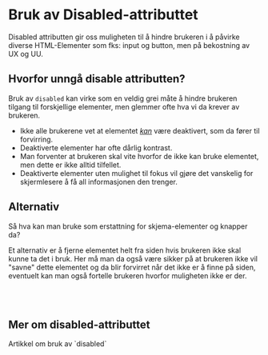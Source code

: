 

# Bruk av Disabled-attributtet

<Ingress>Disabled attributten gir oss muligheten til å hindre brukeren i å påvirke diverse HTML-Elementer som fks: input og button, men på bekostning av UX og UU. </Ingress>

## Hvorfor unngå disable attributten?

Bruk av `disabled` kan virke som en veldig grei måte å hindre brukeren tilgang til forskjellige elementer, men glemmer ofte hva vi da krever av brukeren.

- Ikke alle brukerene vet at elementet <i><u>kan</u></i> være deaktivert, som da fører til forvirring.
- Deaktiverte elementer har ofte dårlig kontrast.
- Man forventer at brukeren skal vite hvorfor de ikke kan bruke elementet, men dette er ikke alltid tilfellet.
- Deaktiverte elementer uten mulighet til fokus vil gjøre det vanskelig for skjermlesere å få all informasjonen den trenger.

## Alternativ

Så hva kan man bruke som erstattning for skjema-elementer og knapper da?

Et alternativ er å fjerne elementet helt fra siden hvis brukeren ikke skal kunne ta det i bruk. 
Her må man da også være sikker på at brukeren ikke vil "savne" dette elementet og da blir forvirret når det ikke er å finne på siden, eventuelt kan man også fortelle brukeren hvorfor muligheten ikke er der.

<br />

<DoDont className="placeholders__dodont">
	<Do>
        <RadioGruppe legend="Når ønsker du å reservere bord?" description="Lunsjservering er desverre ikke tilgjengelig grunnet ombygging av resturant.">
            <Radio label={'Frokost'} name="tid" />
            <Radio label={'Middag'} name="tid" />
        </RadioGruppe>
    </Do>
    <Dont>
        <RadioGruppe legend="Når ønsker du å reservere bord?" >
            <Radio label={'Frokost'} name="tid" />
            <Radio label={'Lunsj'} name="tid" disabled />
            <Radio label={'Middag'} name="tid" />
        </RadioGruppe>
	</Dont>
</DoDont>


<br/>

## Mer om disabled-attributtet
<Lenkepanel className="resource-link" href="https://uxdesign.cc/why-you-shouldnt-include-disabled-interaction-elements-in-your-design-system-76a2d4307faf" border>
    <Undertittel className="lenkepanel__heading">Artikkel om bruk av `disabled`</Undertittel>
</Lenkepanel>